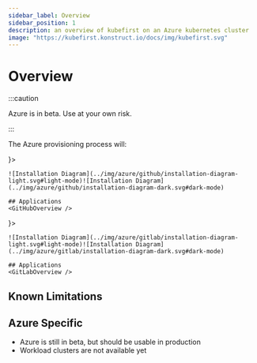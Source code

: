 ```yaml
---
sidebar_label: Overview
sidebar_position: 1
description: an overview of kubefirst on an Azure kubernetes cluster
image: "https://kubefirst.konstruct.io/docs/img/kubefirst.svg"
---
```



<div class="cloud_logo">
  <AzureLogo width="200px" alt="Azure Logo" />
</div>

# Overview

:::caution

Azure is in beta. Use at your own risk.

:::

The Azure provisioning process will:
<CommonProvisionProcess firstitem="Create a Kubernetes management cluster in the Azure cloud."/>

<Tabs groupId="git_provider" defaultValue="github" queryString>
  <TabItem attributes={{ className: styles.github }} value="github" label={ <GitHubLogo /> }>

    ![Installation Diagram](../img/azure/github/installation-diagram-light.svg#light-mode)![Installation Diagram](../img/azure/github/installation-diagram-dark.svg#dark-mode)

    ## Applications
    <GitHubOverview />

  </TabItem>
  <TabItem value="gitlab" attributes={{ className: styles.gitlab }} label={ <GitLabLogo /> }>

    ![Installation Diagram](../img/azure/gitlab/installation-diagram-light.svg#light-mode)![Installation Diagram](../img/azure/gitlab/installation-diagram-dark.svg#dark-mode)

    ## Applications
    <GitLabOverview />
  </TabItem>
</Tabs>

## Known Limitations

<KnownLimitations />

## Azure Specific

- Azure is still in beta, but should be usable in production
- Workload clusters are not available yet
